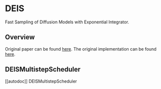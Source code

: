 <!--Copyright 2023 The HuggingFace Team. All rights reserved.

Licensed under the Apache License, Version 2.0 (the "License"); you may not use this file except in compliance with
the License. You may obtain a copy of the License at

http://www.apache.org/licenses/LICENSE-2.0

Unless required by applicable law or agreed to in writing, software distributed under the License is distributed on
an "AS IS" BASIS, WITHOUT WARRANTIES OR CONDITIONS OF ANY KIND, either express or implied. See the License for the
specific language governing permissions and limitations under the License.
-->

# DEIS

Fast Sampling of Diffusion Models with Exponential Integrator.

## Overview

Original paper can be found [here](https://arxiv.org/abs/2204.13902). The original implementation can be found [here](https://github.com/qsh-zh/deis).

## DEISMultistepScheduler
[[autodoc]] DEISMultistepScheduler
